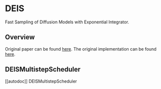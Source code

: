 <!--Copyright 2023 The HuggingFace Team. All rights reserved.

Licensed under the Apache License, Version 2.0 (the "License"); you may not use this file except in compliance with
the License. You may obtain a copy of the License at

http://www.apache.org/licenses/LICENSE-2.0

Unless required by applicable law or agreed to in writing, software distributed under the License is distributed on
an "AS IS" BASIS, WITHOUT WARRANTIES OR CONDITIONS OF ANY KIND, either express or implied. See the License for the
specific language governing permissions and limitations under the License.
-->

# DEIS

Fast Sampling of Diffusion Models with Exponential Integrator.

## Overview

Original paper can be found [here](https://arxiv.org/abs/2204.13902). The original implementation can be found [here](https://github.com/qsh-zh/deis).

## DEISMultistepScheduler
[[autodoc]] DEISMultistepScheduler
